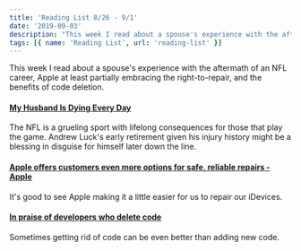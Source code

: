 ```yaml
---
title: 'Reading List 8/26 - 9/1'
date: '2019-09-03'
description: "This week I read about a spouse's experience with the aftermath of an NFL career, Apple at least partially embracing the right-to-repair, and the benefits of code deletion."
tags: [{ name: 'Reading List', url: 'reading-list' }]
---
```


This week I read about a spouse's experience with the aftermath of an NFL career, Apple at least partially embracing the right-to-repair, and the benefits of code deletion.

#### [My Husband Is Dying Every Day](https://deadspin.com/my-husband-is-dying-every-day-1837411982)

The NFL is a grueling sport with lifelong consequences for those that play the game. Andrew Luck's early retirement given his injury history might be a blessing in disguise for himself later down the line.

#### [Apple offers customers even more options for safe, reliable repairs - Apple](https://www.apple.com/newsroom/2019/08/apple-offers-customers-even-more-options-for-safe-reliable-repairs/)

It's good to see Apple making it a little easier for us to repair our iDevices.

#### [In praise of developers who delete code](https://www.techrepublic.com/article/in-praise-of-developers-who-delete-code/)

Sometimes getting rid of code can be even better than adding new code.
